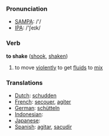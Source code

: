 === Pronunciation ===
*[[w:SAMPA|SAMPA]]: /'/
*[[w:IPA|IPA]]: /'ʃeɪk/

=== Verb ===

'''to shake''' ([[shook]], [[shaken]])

# to move [[violently]] to get [[fluid]]s to [[mix]]

=== Translations ===
*[[Dutch]]: [[schudden]]
*[[French]]: [[secouer]], [[agiter]]
*[[German]]: [[schütteln]]
*[[Indonesian]]: [[]]
*[[Japanese]]: [[]]
*[[Spanish]]: [[agitar]], [[sacudir]]